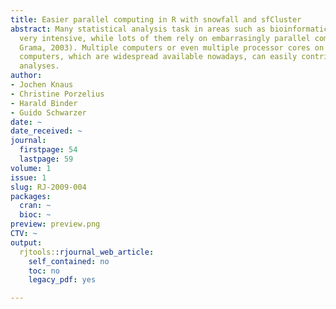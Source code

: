 ```yaml
---
title: Easier parallel computing in R with snowfall and sfCluster
abstract: Many statistical analysis task in areas such as bioinformatics are computationally
  very intensive, while lots of them rely on embarrasingly parallel computations (Ananth
  Grama, 2003). Multiple computers or even multiple processor cores on standard desktop
  computers, which are widespread available nowadays, can easily contribute to faster
  analyses.
author:
- Jochen Knaus
- Christine Porzelius
- Harald Binder
- Guido Schwarzer
date: ~
date_received: ~
journal:
  firstpage: 54
  lastpage: 59
volume: 1
issue: 1
slug: RJ-2009-004
packages:
  cran: ~
  bioc: ~
preview: preview.png
CTV: ~
output:
  rjtools::rjournal_web_article:
    self_contained: no
    toc: no
    legacy_pdf: yes

---
```

